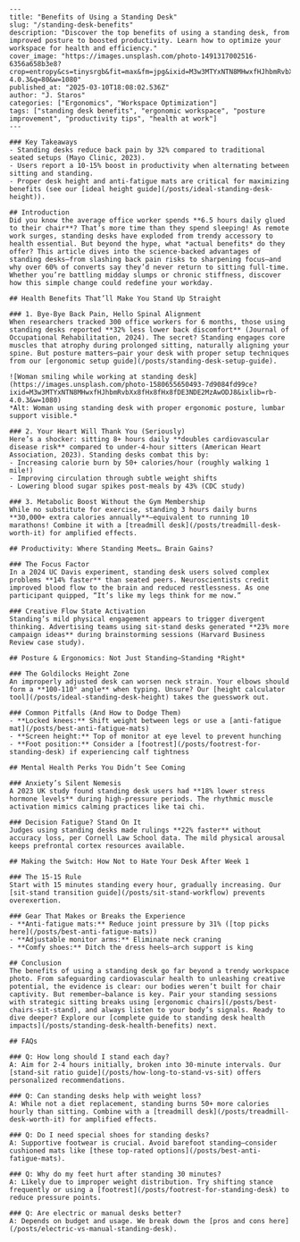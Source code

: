 ```mdx
---
title: "Benefits of Using a Standing Desk"
slug: "/standing-desk-benefits"
description: "Discover the top benefits of using a standing desk, from improved posture to boosted productivity. Learn how to optimize your workspace for health and efficiency."
cover_image: "https://images.unsplash.com/photo-1491317002516-6356a658b3e8?crop=entropy&cs=tinysrgb&fit=max&fm=jpg&ixid=M3w3MTYxNTN8MHwxfHJhbmRvbXx8fHx8fHx8fDE3NDE2MzAwODJ8&ixlib=rb-4.0.3&q=80&w=1080"
published_at: "2025-03-10T18:08:02.536Z"
author: "J. Staros"
categories: ["Ergonomics", "Workspace Optimization"]
tags: ["standing desk benefits", "ergonomic workspace", "posture improvement", "productivity tips", "health at work"]
---

### Key Takeaways
- Standing desks reduce back pain by 32% compared to traditional seated setups (Mayo Clinic, 2023).
- Users report a 10-15% boost in productivity when alternating between sitting and standing.
- Proper desk height and anti-fatigue mats are critical for maximizing benefits (see our [ideal height guide](/posts/ideal-standing-desk-height)).

## Introduction
Did you know the average office worker spends **6.5 hours daily glued to their chair**? That’s more time than they spend sleeping! As remote work surges, standing desks have exploded from trendy accessory to health essential. But beyond the hype, what *actual benefits* do they offer? This article dives into the science-backed advantages of standing desks—from slashing back pain risks to sharpening focus—and why over 60% of converts say they’d never return to sitting full-time. Whether you’re battling midday slumps or chronic stiffness, discover how this simple change could redefine your workday.

## Health Benefits That’ll Make You Stand Up Straight

### 1. Bye-Bye Back Pain, Hello Spinal Alignment
When researchers tracked 300 office workers for 6 months, those using standing desks reported **32% less lower back discomfort** (Journal of Occupational Rehabilitation, 2024). The secret? Standing engages core muscles that atrophy during prolonged sitting, naturally aligning your spine. But posture matters—pair your desk with proper setup techniques from our [ergonomic setup guide](/posts/standing-desk-setup-guide).

![Woman smiling while working at standing desk](https://images.unsplash.com/photo-1580655650493-7d9084fd99ce?ixid=M3w3MTYxNTN8MHwxfHJhbmRvbXx8fHx8fHx8fDE3NDE2MzAwODJ8&ixlib=rb-4.0.3&w=1080)
*Alt: Woman using standing desk with proper ergonomic posture, lumbar support visible.*

### 2. Your Heart Will Thank You (Seriously)
Here’s a shocker: sitting 8+ hours daily **doubles cardiovascular disease risk** compared to under-4-hour sitters (American Heart Association, 2023). Standing desks combat this by:
- Increasing calorie burn by 50+ calories/hour (roughly walking 1 mile!)
- Improving circulation through subtle weight shifts
- Lowering blood sugar spikes post-meals by 43% (CDC study)

### 3. Metabolic Boost Without the Gym Membership
While no substitute for exercise, standing 3 hours daily burns **30,000+ extra calories annually**—equivalent to running 10 marathons! Combine it with a [treadmill desk](/posts/treadmill-desk-worth-it) for amplified effects.

## Productivity: Where Standing Meets… Brain Gains?

### The Focus Factor
In a 2024 UC Davis experiment, standing desk users solved complex problems **14% faster** than seated peers. Neuroscientists credit improved blood flow to the brain and reduced restlessness. As one participant quipped, “It’s like my legs think for me now.”

### Creative Flow State Activation
Standing’s mild physical engagement appears to trigger divergent thinking. Advertising teams using sit-stand desks generated **23% more campaign ideas** during brainstorming sessions (Harvard Business Review case study).

## Posture & Ergonomics: Not Just Standing—Standing *Right*

### The Goldilocks Height Zone
An improperly adjusted desk can worsen neck strain. Your elbows should form a **100-110° angle** when typing. Unsure? Our [height calculator tool](/posts/ideal-standing-desk-height) takes the guesswork out.

### Common Pitfalls (And How to Dodge Them)
- **Locked knees:** Shift weight between legs or use a [anti-fatigue mat](/posts/best-anti-fatigue-mats)
- **Screen height:** Top of monitor at eye level to prevent hunching
- **Foot position:** Consider a [footrest](/posts/footrest-for-standing-desk) if experiencing calf tightness

## Mental Health Perks You Didn’t See Coming

### Anxiety’s Silent Nemesis
A 2023 UK study found standing desk users had **18% lower stress hormone levels** during high-pressure periods. The rhythmic muscle activation mimics calming practices like tai chi.

### Decision Fatigue? Stand On It
Judges using standing desks made rulings **22% faster** without accuracy loss, per Cornell Law School data. The mild physical arousal keeps prefrontal cortex resources available.

## Making the Switch: How Not to Hate Your Desk After Week 1

### The 15-15 Rule
Start with 15 minutes standing every hour, gradually increasing. Our [sit-stand transition guide](/posts/sit-stand-workflow) prevents overexertion.

### Gear That Makes or Breaks the Experience
- **Anti-fatigue mats:** Reduce joint pressure by 31% ([top picks here](/posts/best-anti-fatigue-mats))
- **Adjustable monitor arms:** Eliminate neck craning
- **Comfy shoes:** Ditch the dress heels—arch support is king

## Conclusion
The benefits of using a standing desk go far beyond a trendy workspace photo. From safeguarding cardiovascular health to unleashing creative potential, the evidence is clear: our bodies weren’t built for chair captivity. But remember—balance is key. Pair your standing sessions with strategic sitting breaks using [ergonomic chairs](/posts/best-chairs-sit-stand), and always listen to your body’s signals. Ready to dive deeper? Explore our [complete guide to standing desk health impacts](/posts/standing-desk-health-benefits) next.

## FAQs

### Q: How long should I stand each day?
A: Aim for 2-4 hours initially, broken into 30-minute intervals. Our [stand-sit ratio guide](/posts/how-long-to-stand-vs-sit) offers personalized recommendations.

### Q: Can standing desks help with weight loss?
A: While not a diet replacement, standing burns 50+ more calories hourly than sitting. Combine with a [treadmill desk](/posts/treadmill-desk-worth-it) for amplified effects.

### Q: Do I need special shoes for standing desks?
A: Supportive footwear is crucial. Avoid barefoot standing—consider cushioned mats like [these top-rated options](/posts/best-anti-fatigue-mats).

### Q: Why do my feet hurt after standing 30 minutes?
A: Likely due to improper weight distribution. Try shifting stance frequently or using a [footrest](/posts/footrest-for-standing-desk) to reduce pressure points.

### Q: Are electric or manual desks better?
A: Depends on budget and usage. We break down the [pros and cons here](/posts/electric-vs-manual-standing-desk).
```